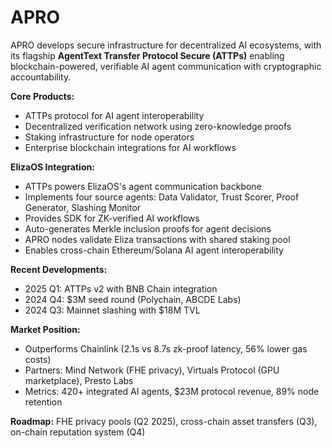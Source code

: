 # APRO

APRO develops secure infrastructure for decentralized AI ecosystems, with its flagship **AgentText Transfer Protocol Secure (ATTPs)** enabling blockchain-powered, verifiable AI agent communication with cryptographic accountability.

**Core Products:**

- ATTPs protocol for AI agent interoperability
- Decentralized verification network using zero-knowledge proofs
- Staking infrastructure for node operators
- Enterprise blockchain integrations for AI workflows

**ElizaOS Integration:**

- ATTPs powers ElizaOS's agent communication backbone
- Implements four source agents: Data Validator, Trust Scorer, Proof Generator, Slashing Monitor
- Provides SDK for ZK-verified AI workflows
- Auto-generates Merkle inclusion proofs for agent decisions
- APRO nodes validate Eliza transactions with shared staking pool
- Enables cross-chain Ethereum/Solana AI agent interoperability

**Recent Developments:**

- 2025 Q1: ATTPs v2 with BNB Chain integration
- 2024 Q4: $3M seed round (Polychain, ABCDE Labs)
- 2024 Q3: Mainnet slashing with $18M TVL

**Market Position:**

- Outperforms Chainlink (2.1s vs 8.7s zk-proof latency, 56% lower gas costs)
- Partners: Mind Network (FHE privacy), Virtuals Protocol (GPU marketplace), Presto Labs
- Metrics: 420+ integrated AI agents, $23M protocol revenue, 89% node retention

**Roadmap:** FHE privacy pools (Q2 2025), cross-chain asset transfers (Q3), on-chain reputation system (Q4)
